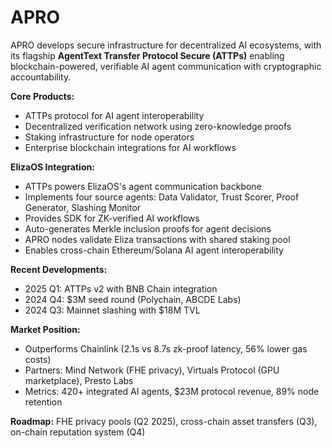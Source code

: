 # APRO

APRO develops secure infrastructure for decentralized AI ecosystems, with its flagship **AgentText Transfer Protocol Secure (ATTPs)** enabling blockchain-powered, verifiable AI agent communication with cryptographic accountability.

**Core Products:**

- ATTPs protocol for AI agent interoperability
- Decentralized verification network using zero-knowledge proofs
- Staking infrastructure for node operators
- Enterprise blockchain integrations for AI workflows

**ElizaOS Integration:**

- ATTPs powers ElizaOS's agent communication backbone
- Implements four source agents: Data Validator, Trust Scorer, Proof Generator, Slashing Monitor
- Provides SDK for ZK-verified AI workflows
- Auto-generates Merkle inclusion proofs for agent decisions
- APRO nodes validate Eliza transactions with shared staking pool
- Enables cross-chain Ethereum/Solana AI agent interoperability

**Recent Developments:**

- 2025 Q1: ATTPs v2 with BNB Chain integration
- 2024 Q4: $3M seed round (Polychain, ABCDE Labs)
- 2024 Q3: Mainnet slashing with $18M TVL

**Market Position:**

- Outperforms Chainlink (2.1s vs 8.7s zk-proof latency, 56% lower gas costs)
- Partners: Mind Network (FHE privacy), Virtuals Protocol (GPU marketplace), Presto Labs
- Metrics: 420+ integrated AI agents, $23M protocol revenue, 89% node retention

**Roadmap:** FHE privacy pools (Q2 2025), cross-chain asset transfers (Q3), on-chain reputation system (Q4)
